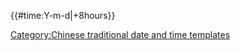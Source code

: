 {{#time:Y-m-d|+8hours}}<noinclude>{{documentation}}[[Category:Chinese traditional date and time templates]]</noinclude>